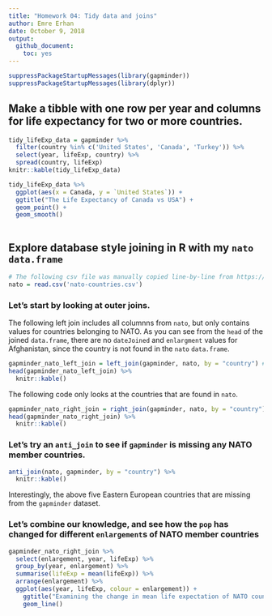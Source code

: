 ```yaml
---
title: "Homework 04: Tidy data and joins"
author: Emre Erhan
date: October 9, 2018
output:
  github_document:
    toc: yes 
---
```


```r
suppressPackageStartupMessages(library(gapminder))
suppressPackageStartupMessages(library(dplyr))
```

## Make a tibble with one row per year and columns for life expectancy for two or more countries. 

```r
tidy_lifeExp_data = gapminder %>%
  filter(country %in% c('United States', 'Canada', 'Turkey')) %>%
  select(year, lifeExp, country) %>%
  spread(country, lifeExp)
knitr::kable(tidy_lifeExp_data)
```

```r
tidy_lifeExp_data %>%
  ggplot(aes(x = Canada, y = `United States`)) +
  ggtitle("The Life Expectancy of Canada vs USA") +
  geom_point() +
  geom_smooth()
  
```

## Explore database style joining in R with my `nato` `data.frame`

```r
# The following csv file was manually copied line-by-line from https://en.wikipedia.org/wiki/Member_states_of_NATO
nato = read.csv('nato-countries.csv')
```

### Let's start by looking at outer joins.

The following left join includes all columnns from `nato`, but only contains values for countries belonging to NATO. As you can see from the `head` of the joined `data.frame`, there are no `dateJoined` and `enlargment` values for Afghanistan, since the country is not found in the `nato` `data.frame`.

```r
gapminder_nato_left_join = left_join(gapminder, nato, by = "country") # An SQL style left join
head(gapminder_nato_left_join) %>%
  knitr::kable()
```

The following code only looks at the countries that are found in `nato`.

```r
gapminder_nato_right_join = right_join(gapminder, nato, by = "country") # An SQL style right join
head(gapminder_nato_right_join) %>%
  knitr::kable()
```

### Let's try an `anti_join` to see if `gapminder` is missing any NATO member countries.

```r
anti_join(nato, gapminder, by = "country") %>%
  knitr::kable()
```

Interestingly, the above five Eastern European countries that are missing from the `gapminder` dataset.

### Let's combine our knowledge, and see how the `pop` has changed for different `enlargement`s of NATO member countries

```r
gapminder_nato_right_join %>%
  select(enlargement, year, lifeExp) %>%
  group_by(year, enlargement) %>%
  summarise(lifeExp = mean(lifeExp)) %>%
  arrange(enlargement) %>%
  ggplot(aes(year, lifeExp, colour = enlargement)) +
    ggtitle("Examining the change in mean life expectation of NATO countries by Enlargement") +
    geom_line()
```